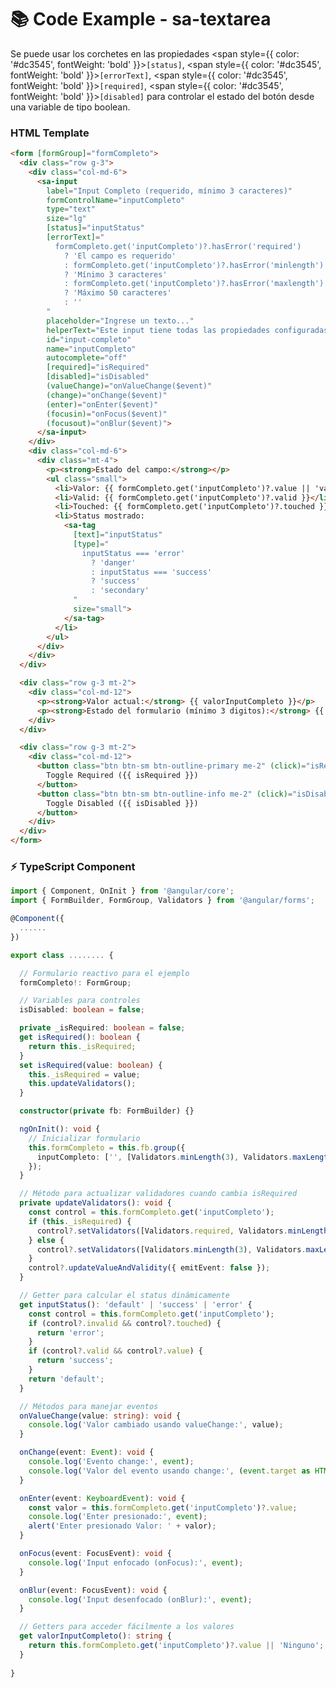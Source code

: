 
<Meta title="Componentes/Forms/Textarea/Textarea Example" />

# 📚 Code Example - sa-textarea

Se puede usar los corchetes en las propiedades <span style={{ color: '#dc3545', fontWeight: 'bold' }}>`[status]`</span>, <span style={{ color: '#dc3545', fontWeight: 'bold' }}>`[errorText]`</span>, <span style={{ color: '#dc3545', fontWeight: 'bold' }}>`[required]`</span>, <span style={{ color: '#dc3545', fontWeight: 'bold' }}>`[disabled]`</span> para controlar el estado del botón desde una variable de tipo boolean.

### HTML Template
```html
<form [formGroup]="formCompleto">
  <div class="row g-3">
    <div class="col-md-6">
      <sa-input
        label="Input Completo (requerido, mínimo 3 caracteres)"
        formControlName="inputCompleto"
        type="text"
        size="lg"
        [status]="inputStatus"
        [errorText]="
          formCompleto.get('inputCompleto')?.hasError('required')
            ? 'El campo es requerido'
            : formCompleto.get('inputCompleto')?.hasError('minlength')
            ? 'Mínimo 3 caracteres'
            : formCompleto.get('inputCompleto')?.hasError('maxlength')
            ? 'Máximo 50 caracteres'
            : ''
        "
        placeholder="Ingrese un texto..."
        helperText="Este input tiene todas las propiedades configuradas con status dinámico"
        id="input-completo"
        name="inputCompleto"
        autocomplete="off"
        [required]="isRequired"
        [disabled]="isDisabled"
        (valueChange)="onValueChange($event)"
        (change)="onChange($event)"
        (enter)="onEnter($event)"
        (focusin)="onFocus($event)"
        (focusout)="onBlur($event)">
      </sa-input>
    </div>
    <div class="col-md-6">
      <div class="mt-4">
        <p><strong>Estado del campo:</strong></p>
        <ul class="small">
          <li>Valor: {{ formCompleto.get('inputCompleto')?.value || 'vacío' }}</li>
          <li>Valid: {{ formCompleto.get('inputCompleto')?.valid }}</li>
          <li>Touched: {{ formCompleto.get('inputCompleto')?.touched }}</li>
          <li>Status mostrado:
            <sa-tag
              [text]="inputStatus"
              [type]="
                inputStatus === 'error'
                  ? 'danger'
                  : inputStatus === 'success'
                  ? 'success'
                  : 'secondary'
              "
              size="small">
            </sa-tag>
          </li>
        </ul>
      </div>
    </div>
  </div>

  <div class="row g-3 mt-2">
    <div class="col-md-12">
      <p><strong>Valor actual:</strong> {{ valorInputCompleto }}</p>
      <p><strong>Estado del formulario (mínimo 3 digitos):</strong> {{ formCompleto.valid ? 'Válido' : 'Inválido' }}</p>
    </div>
  </div>

  <div class="row g-3 mt-2">
    <div class="col-md-12">
      <button class="btn btn-sm btn-outline-primary me-2" (click)="isRequired = !isRequired">
        Toggle Required ({{ isRequired }})
      </button>
      <button class="btn btn-sm btn-outline-info me-2" (click)="isDisabled = !isDisabled">
        Toggle Disabled ({{ isDisabled }})
      </button>
    </div>
  </div>
</form>
```

### ⚡ TypeScript Component

```typescript
import { Component, OnInit } from '@angular/core';
import { FormBuilder, FormGroup, Validators } from '@angular/forms';

@Component({
  ......
})

export class ........ {

  // Formulario reactivo para el ejemplo
  formCompleto!: FormGroup;

  // Variables para controles
  isDisabled: boolean = false;

  private _isRequired: boolean = false;
  get isRequired(): boolean {
    return this._isRequired;
  }
  set isRequired(value: boolean) {
    this._isRequired = value;
    this.updateValidators();
  }

  constructor(private fb: FormBuilder) {}

  ngOnInit(): void {
    // Inicializar formulario
    this.formCompleto = this.fb.group({
      inputCompleto: ['', [Validators.minLength(3), Validators.maxLength(50)]]
    });
  }

  // Método para actualizar validadores cuando cambia isRequired
  private updateValidators(): void {
    const control = this.formCompleto.get('inputCompleto');
    if (this._isRequired) {
      control?.setValidators([Validators.required, Validators.minLength(3), Validators.maxLength(50)]);
    } else {
      control?.setValidators([Validators.minLength(3), Validators.maxLength(50)]);
    }
    control?.updateValueAndValidity({ emitEvent: false });
  }

  // Getter para calcular el status dinámicamente
  get inputStatus(): 'default' | 'success' | 'error' {
    const control = this.formCompleto.get('inputCompleto');
    if (control?.invalid && control?.touched) {
      return 'error';
    }
    if (control?.valid && control?.value) {
      return 'success';
    }
    return 'default';
  }

  // Métodos para manejar eventos
  onValueChange(value: string): void {
    console.log('Valor cambiado usando valueChange:', value);
  }

  onChange(event: Event): void {
    console.log('Evento change:', event);
    console.log('Valor del evento usando change:', (event.target as HTMLInputElement)?.value);
  }

  onEnter(event: KeyboardEvent): void {
    const valor = this.formCompleto.get('inputCompleto')?.value;
    console.log('Enter presionado:', event);
    alert('Enter presionado Valor: ' + valor);
  }

  onFocus(event: FocusEvent): void {
    console.log('Input enfocado (onFocus):', event);
  }

  onBlur(event: FocusEvent): void {
    console.log('Input desenfocado (onBlur):', event);
  }

  // Getters para acceder fácilmente a los valores
  get valorInputCompleto(): string {
    return this.formCompleto.get('inputCompleto')?.value || 'Ninguno';
  }
  
}
```